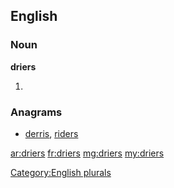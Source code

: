 ==English==

===Noun===
'''driers'''

# {{plural of|[[drier]]}}

===Anagrams===
* [[derris#English|derris]], [[riders#English|riders]]

[[Category:English plurals]]

[[ar:driers]]
[[fr:driers]]
[[mg:driers]]
[[my:driers]]